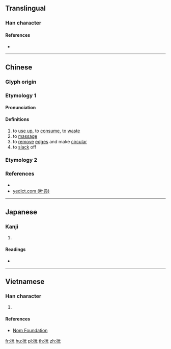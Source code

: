 {{character info/new}}
==Translingual==

===Han character===
{{Han char|rn=64|rad=手|as=04|sn=7|four=51011|canj=QMMU|ids=⿰扌元}}

====References====
* {{Han ref|kx=0421.070|dkj=11881|dj=0768.080|hdz=31833.040|uh=628F|ud=25231|bh=CAEA|bd=51946}}

----

==Chinese==
{{zh-forms}}

===Glyph origin===
{{Han etym}}

===Etymology 1===

====Pronunciation====
{{zh-pron
|m=wán
|c=jyun4
|mc=y
|oc=y
|cat=v
}}

====Definitions====
{{zh-hanzi}}

# to [[use up]], to [[consume]], to [[waste]]
# to [[massage]]
# to [[remove]] [[edge]]s and make [[circular]]
# to [[slack]] off

===Etymology 2===
{{zh-see|玩|v}}

===References===
* {{R:yue:mfccd}}
* [http://yedict.com/htm/62/628F.htm yedict.com (叶典)]

----

==Japanese==

===Kanji===
{{ja-kanji|grade=|rs=手04}}

# {{defn|lang=ja|sort=手04}}

====Readings====
* {{ja-readings|on=[[がん]] (gan)|kun=[[くじく]] (kujiku)}}

----

==Vietnamese==

===Han character===
{{vi-readings|rs=手04|hanviet=ngón}}

# {{defn|lang=vi|sort=手04}}

====References====
* [http://nomfoundation.org/common/nom_details.php?codepoint=628f Nom Foundation]

[[fr:抏]]
[[hu:抏]]
[[pl:抏]]
[[th:抏]]
[[zh:抏]]